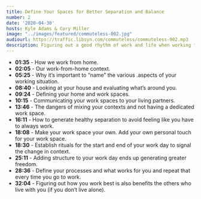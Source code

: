 ```yaml
---
title: Define Your Spaces for Better Separation and Balance
number: 2
date: '2020-04-30'
hosts: Kyle Adams & Cory Miller
image: "../images/featured/commuteless-002.jpg"
audiourl: https://traffic.libsyn.com/commuteless/commuteless-002.mp3
description: Figuring out a good rhythm of work and life when working from home can be tricky. It takes time and intentionality to assign roles to your space, and how you view your working context is key to healthy and mindful separation.
---
```


- **01:35** - How we work from home.
- **02:05** - Our work-from-home context.
- **05:25** - Why it’s important to “name” the various .aspects of your working situation.
- **08:40** - Looking at your house and evaluating what’s around you.
- **09:24** - Defining your home and work spaces.
- **10:15** - Communicating your work spaces to your living partners.
- **13:46** - The dangers of mixing your contexts and not having a dedicated work space.
- **16:11** - How to generate healthy separation to avoid feeling like you have to always work.
- **18:08** - Make your work space your own. Add your own personal touch for your work space.
- **18:30** - Establish rituals for the start and end of your work day to signal the change in context.
- **25:11** - Adding structure to your work day ends up generating greater freedom.
- **28:36** - Define your processes and what works for you and repeat that every time you go to work.
- **32:04** - Figuring out how you work best is also benefits the others who live with you (if you don’t live alone).